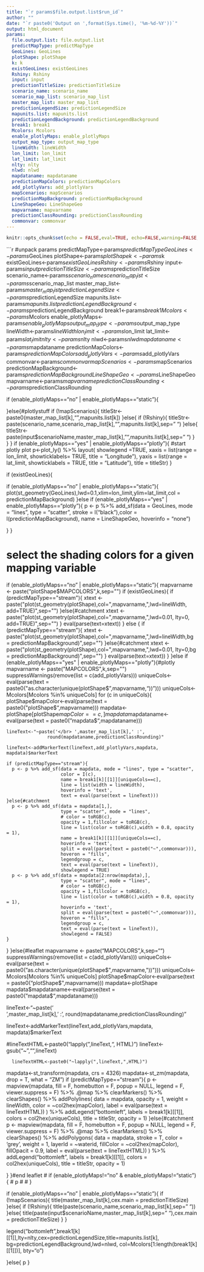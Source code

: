 ```yaml
---
title: "`r params$file.output.list$run_id`"
author: ""
date: "`r paste0('Output on ',format(Sys.time(), '%m-%d-%Y'))`"
output: html_document
params:
  file.output.list: file.output.list
  predictMapType: predictMapType
  GeoLines: GeoLines
  plotShape: plotShape
  k: k
  existGeoLines: existGeoLines
  Rshiny: Rshiny
  input: input
  predictionTitleSize: predictionTitleSize
  scenario_name: scenario_name
  scenario_map_list: scenario_map_list
  master_map_list: master_map_list
  predictionLegendSize: predictionLegendSize
  mapunits.list: mapunits.list
  predictionLegendBackground: predictionLegendBackground
  break1: break1
  Mcolors: Mcolors
  enable_plotlyMaps: enable_plotlyMaps
  output_map_type: output_map_type
  lineWidth: lineWidth
  lon_limit: lon_limit
  lat_limit: lat_limit
  nlty: nlty
  nlwd: nlwd
  mapdataname: mapdataname
  predictionMapColors: predictionMapColors
  add_plotlyVars: add_plotlyVars
  mapScenarios: mapScenarios
  predictionMapBackground: predictionMapBackground
  LineShapeGeo: LineShapeGeo
  mapvarname: mapvarname
  predictionClassRounding: predictionClassRounding
  commonvar: commonvar
---
```


```r
knitr::opts_chunk$set(echo = FALSE,eval=TRUE, echo=FALSE,warning=FALSE, message = FALSE)
```

```r
#unpack params
predictMapType<-params$predictMapType
GeoLines<-params$GeoLines
plotShape<-params$plotShape
k<-params$k
existGeoLines<-params$existGeoLines
Rshiny<-params$Rshiny
input<-params$input
predictionTitleSize<-params$predictionTitleSize
scenario_name<-params$scenario_name
scenario_map_list<-params$scenario_map_list
master_map_list<-params$master_map_list
predictionLegendSize<-params$predictionLegendSize
mapunits.list<-params$mapunits.list
predictionLegendBackground<-params$predictionLegendBackground
break1<-params$break1
Mcolors<-params$Mcolors
enable_plotlyMaps<-params$enable_plotlyMaps
output_map_type<-params$output_map_type
lineWidth<-params$lineWidth
lon_limit<-params$lon_limit
lat_limit<-params$lat_limit
nlty<-params$nlty
nlwd<-params$nlwd
mapdataname<-params$mapdataname
predictionMapColors<-params$predictionMapColors
add_plotlyVars<-params$add_plotlyVars
commonvar<-params$commonvar
mapScenarios<-params$mapScenarios
predictionMapBackground<-params$predictionMapBackground
LineShapeGeo<-params$LineShapeGeo
mapvarname<-params$mapvarname
predictionClassRounding<-params$predictionClassRounding

if (enable_plotlyMaps=="no" | enable_plotlyMaps=="static"){
  
}else{#plotlystuff
  if (!mapScenarios){
    titleStr<-paste0(master_map_list[k],"\n",mapunits.list[k])
  }else{
    if (!Rshiny){
      titleStr<-paste(scenario_name,scenario_map_list[k],"\n",mapunits.list[k],sep=" ")
    }else{
      titleStr<-paste(input$scenarioName,master_map_list[k],"\n",mapunits.list[k],sep=" ")
    }
  }
}
if (enable_plotlyMaps=="yes" | enable_plotlyMaps=="plotly"){
  #start plotly plot
  p<-plot_ly() %>%
    layout(
      showlegend =TRUE,
      xaxis = list(range = lon_limit,
                   showticklabels= TRUE,
                   title = "Longitude"),
      yaxis = list(range = lat_limit,
                   showticklabels = TRUE,
                   title = "Latitude"),
      title = titleStr)
}

if (existGeoLines){
  
  if (enable_plotlyMaps=="no" | enable_plotlyMaps=="static"){
    plot(st_geometry(GeoLines),lwd=0.1,xlim=lon_limit,ylim=lat_limit,col = predictionMapBackground)
  }else if (enable_plotlyMaps=="yes" | enable_plotlyMaps=="plotly"){
    p <- p %>% add_sf(data = GeoLines,  mode = "lines", type = "scatter",
                      stroke = I("black"),color = I(predictionMapBackground),
                      name = LineShapeGeo, hoverinfo = "none")
    
    
    
  }
}




# select the shading colors for a given mapping variable

if (enable_plotlyMaps=="no" | enable_plotlyMaps=="static"){
  mapvarname <- paste("plotShape$MAPCOLORS",k,sep="")
  if (existGeoLines){
    if (predictMapType=="stream"){
      xtext <- paste("plot(st_geometry(plotShape),col=",mapvarname,",lwd=lineWidth, add=TRUE)",sep="")
    }else{#catchment
      xtext <- paste("plot(st_geometry(plotShape),col=",mapvarname,",lwd=0.01, lty=0, add=TRUE)",sep="")
    }
    eval(parse(text=xtext))
  } else {
    if (predictMapType=="stream"){
      xtext <- paste("plot(st_geometry(plotShape),col=",mapvarname,",lwd=lineWidth,bg = predictionMapBackground)",sep="")
    }else{#catchment
      xtext <- paste("plot(st_geometry(plotShape),col=",mapvarname,",lwd=0.01, lty=0,bg = predictionMapBackground)",sep="")
    }
    eval(parse(text=xtext))
  }
}else if (enable_plotlyMaps=="yes" | enable_plotlyMaps=="plotly"){#plotly
  mapvarname <- paste("MAPCOLORS",k,sep="")
  suppressWarnings(remove(list = c(add_plotlyVars)))
  uniqueCols<-eval(parse(text = paste0("as.character(unique(plotShape$",mapvarname,"))")))
  uniqueCols<-Mcolors[Mcolors %in% uniqueCols]
  for (c in uniqueCols){
    plotShape$mapColor<-eval(parse(text = paste0("plotShape$",mapvarname)))
    mapdata<-plotShape[plotShape$mapColor==c,]
    mapdata$mapdataname<-eval(parse(text = paste0("mapdata$",mapdataname)))   
    

    lineText<-"~paste('</br> ',master_map_list[k],' :',
                   round(mapdataname,predictionClassRounding)"
    
    lineText<-addMarkerText(lineText,add_plotlyVars,mapdata, mapdata)$markerText

    if (predictMapType=="stream"){
      p <- p %>% add_sf(data = mapdata, mode = "lines", type = "scatter",
                        color = I(c),
                        name = break1[k][[1]][uniqueCols==c],
                        line = list(width = lineWidth),
                        hoverinfo = 'text',
                        text = eval(parse(text = lineText)))
    }else{#catchment
      p <- p %>% add_sf(data = mapdata[1,],  
                        type = "scatter", mode = "lines",
                        # color = toRGB(c),
                        opacity = 1,fillcolor = toRGB(c),
                        line = list(color = toRGB(c),width = 0.8, opacity = 1),
                        name = break1[k][[1]][uniqueCols==c],
                        hoverinfo = 'text',
                        split = eval(parse(text = paste0("~",commonvar))),
                        hoveron = "fills",
                        legendgroup = c,
                        text = eval(parse(text = lineText)),
                        showlegend = TRUE)
      p <- p %>% add_sf(data = mapdata[2:nrow(mapdata),],  
                        type = "scatter", mode = "lines",
                        # color = toRGB(c),
                        opacity = 1,fillcolor = toRGB(c),
                        line = list(color = toRGB(c),width = 0.8, opacity = 1),
                        hoverinfo = 'text',
                        split = eval(parse(text = paste0("~",commonvar))),
                        hoveron = "fills",
                        legendgroup = c,
                        text = eval(parse(text = lineText)),
                        showlegend = FALSE)
    }
  }
}else{#leaflet
  mapvarname <- paste("MAPCOLORS",k,sep="")
  suppressWarnings(remove(list = c(add_plotlyVars)))
  uniqueCols<-eval(parse(text = paste0("as.character(unique(plotShape$",mapvarname,"))")))
  uniqueCols<-Mcolors[Mcolors %in% uniqueCols]
  plotShape$mapColor<-eval(parse(text = paste0("plotShape$",mapvarname)))
  mapdata<-plotShape
  mapdata$mapdataname<-eval(parse(text = paste0("mapdata$",mapdataname)))     
  
  lineText<-"~paste('</br> ',master_map_list[k],' :',
                   round(mapdataname,predictionClassRounding)"
  
  lineText<-addMarkerText(lineText,add_plotlyVars,mapdata, mapdata)$markerText

  #lineTextHTML<-paste0("lapply(",lineText,", HTML)")
        lineText<-gsub("~","",lineText)
      
      
      lineTextHTML<-paste0("~lapply(",lineText,",HTML)")
  mapdata<-st_transform(mapdata, crs = 4326)
  mapdata<-st_zm(mapdata, drop = T, what = "ZM")
  if (predictMapType=="stream"){
    p <- mapview(mapdata, fill = F, homebutton = F, popup = NULL, legend = F, viewer.suppress = F) %>% 
      .@map %>% 
      clearMarkers() %>% 
      clearShapes() %>% 
      addPolylines(
        data = mapdata, 
        opacity = 1,
        weight = lineWidth,
        color = ~col2hex(mapColor),
        label = eval(parse(text = lineTextHTML))
      ) %>% 
      addLegend("bottomleft", labels = break1[k][[1]], colors = col2hex(uniqueCols),
                title = titleStr, opacity = 1)
  }else{#catchment
    p <- mapview(mapdata, fill = F, homebutton = F, popup = NULL, legend = F, viewer.suppress = F) %>% 
      .@map %>% 
      clearMarkers() %>% 
      clearShapes() %>% 
      addPolygons(
        data = mapdata, 
        stroke = T, 
        color = 'grey', 
        weight = 1, 
        layerId = ~waterid, 
        fillColor = ~col2hex(mapColor),
        fillOpacit = 0.9,
        label = eval(parse(text = lineTextHTML))
      ) %>% 
      addLegend("bottomleft", labels = break1[k][[1]], colors = col2hex(uniqueCols),
                title = titleStr, opacity = 1)
    
  }
}#end leaflet
# if (enable_plotlyMaps!="no" & enable_plotlyMaps!="static"){
# p
# 
# }


if (enable_plotlyMaps=="no" | enable_plotlyMaps=="static"){
  if (!mapScenarios){
    title(master_map_list[k],cex.main = predictionTitleSize)
  }else{
    if (!Rshiny){
      title(paste(scenario_name,scenario_map_list[k],sep=" "))
    }else{
      title(paste(input$scenarioName,master_map_list[k],sep=" "),cex.main = predictionTitleSize) 
    }
  }
  
  
  
  legend("bottomleft",break1[k][[1]],lty=nlty,cex=predictionLegendSize,title=mapunits.list[k],
         bg=predictionLegendBackground,lwd=nlwd, col=Mcolors[1:length(break1[k][[1]])], bty="o")
  
  
  
}else{
  p
}


